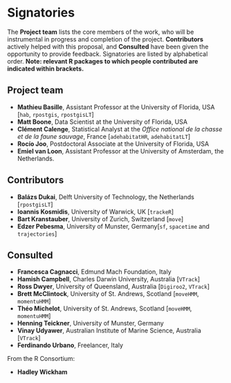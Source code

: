 # Signatories
<!-- 
This section provides the ISC with a view of the support received from the community for a proposal. Acceptance isn't predicated on popularity but community acceptance is important.  Willingness to accept outside input is also a good marker for project delivery. 

An optional section would be for R-Core signatories where changes to R are proposed.
-->

The **Project team** lists the core members of the work, who will be
instrumental in progress and completion of the
project. **Contributors** actively helped with this proposal, and
**Consulted** have been given the opportunity to provide
feedback. Signatories are listed by alphabetical order.  **Note:
relevant R packages to which people contributed are indicated within
brackets.**

## Project team
<!-- 
Who are the people responsible for actually delivering the project if the proposal gets accepted and are already signed up and rearing to go?
-->

  * **Mathieu Basille**, Assistant Professor at the University of
    Florida, USA [`hab`, `rpostgis`, `rpostgisLT`]
  * **Matt Boone**, Data Scientist at the University of Florida, USA
  * **Clément Calenge**, Statistical Analyst at the *Office national
    de la chasse et de la faune sauvage*, France [`adehabitatHR`,
    `adehabitatLT`]
  * **Rocío Joo**, Postdoctoral Associate at the University of
    Florida, USA
  * **Emiel van Loon**, Assistant Professor at the University of
    Amsterdam, the Netherlands.


## Contributors
<!-- 
Who are the people who have actively helped with this proposal but won't necessarily be on the core project team later?
-->

  * **Balázs Dukai**, Delft University of Technology, the Netherlands
    [`rpostgisLT`]
  * **Ioannis Kosmidis**, University of Warwick, UK [`trackeR`]
  * **Bart Kranstauber**, University of Zurich, Switzerland [`move`]
  * **Edzer Pebesma**, University of Munster, Germany[`sf`,
    `spacetime` and `trajectories`]


## Consulted
<!-- 
Who has been given the opportunity to provide feedback on the proposal? This should include any R Consortium & ISC members who the proposal has been discussed with.
-->

  * **Francesca Cagnacci**, Edmund Mach Foundation, Italy
  * **Hamish Campbell**, Charles Darwin University, Australia
    [`VTrack`]
  * **Ross Dwyer**, University of Queensland, Australia [`Digiroo2`,
    `VTrack`]
  * **Brett McClintock**, University of St. Andrews, Scotland
    [`moveHMM`, `momentuHMM`]
  * **Théo Michelot**, University of St. Andrews, Scotland [`moveHMM`,
    `momentuHMM`]
  * **Henning Teickner**, University of Munster, Germany
  * **Vinay Udyawer**, Australian Institute of Marine Science,
    Australia [`VTrack`]
  * **Ferdinando Urbano**, Freelancer, Italy

From the R Consortium:

  * **Hadley Wickham**
